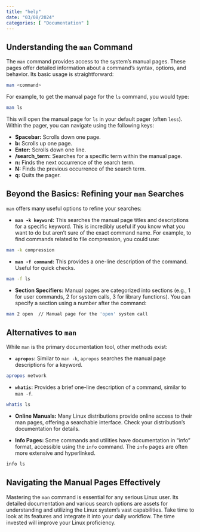 ```yaml
---
title: "help"
date: "03/08/2024"
categories: [ "Documentation" ]
---
```

## Understanding the `man` Command

The `man` command provides access to the system's manual pages.  These pages offer detailed information about a command's syntax, options, and behavior.  Its basic usage is straightforward:

```bash
man <command>
```

For example, to get the manual page for the `ls` command, you would type:

```bash
man ls
```

This will open the manual page for `ls` in your default pager (often `less`).  Within the pager, you can navigate using the following keys:

* **Spacebar:** Scrolls down one page.
* **b:** Scrolls up one page.
* **Enter:** Scrolls down one line.
* **/search_term:** Searches for a specific term within the manual page.
* **n:** Finds the next occurrence of the search term.
* **N:** Finds the previous occurrence of the search term.
* **q:** Quits the pager.


## Beyond the Basics: Refining your `man` Searches

`man` offers many useful options to refine your searches:

* **`man -k keyword`:** This searches the manual page titles and descriptions for a specific keyword.  This is incredibly useful if you know what you want to do but aren't sure of the exact command name.  For example, to find commands related to file compression, you could use:

```bash
man -k compression
```

* **`man -f command`:** This provides a one-line description of the command. Useful for quick checks.

```bash
man -f ls
```

* **Section Specifiers:** Manual pages are categorized into sections (e.g., 1 for user commands, 2 for system calls, 3 for library functions).  You can specify a section using a number after the command:

```bash
man 2 open  // Manual page for the 'open' system call
```

## Alternatives to `man`

While `man` is the primary documentation tool, other methods exist:

* **`apropos`:**  Similar to `man -k`, `apropos` searches the manual page descriptions for a keyword.

```bash
apropos network
```

* **`whatis`:** Provides a brief one-line description of a command, similar to `man -f`.

```bash
whatis ls
```

* **Online Manuals:**  Many Linux distributions provide online access to their man pages, offering a searchable interface.  Check your distribution's documentation for details.

* **Info Pages:**  Some commands and utilities have documentation in "info" format, accessible using the `info` command.  The `info` pages are often more extensive and hyperlinked.

```bash
info ls
```



## Navigating the Manual Pages Effectively

Mastering the `man` command is essential for any serious Linux user. Its detailed documentation and various search options are assets for understanding and utilizing the Linux system's vast capabilities. Take time to look at its features and integrate it into your daily workflow. The time invested will improve your Linux proficiency.


